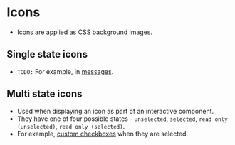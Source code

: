 
<Meta title="Atoms/Icons" />

# Icons
- Icons are applied as CSS background images.

## Single state icons
- `TODO:` For example, in [messages](/story/molecules-messages--message-error).

## Multi state icons
- Used when displaying an icon as part of an interactive component.
- They have one of four possible states - `unselected`, `selected`, `read only (unselected)`, `read only (selected)`.
- For example, [custom checkboxes](/story/molecules-options--option-multi) when they are selected.
